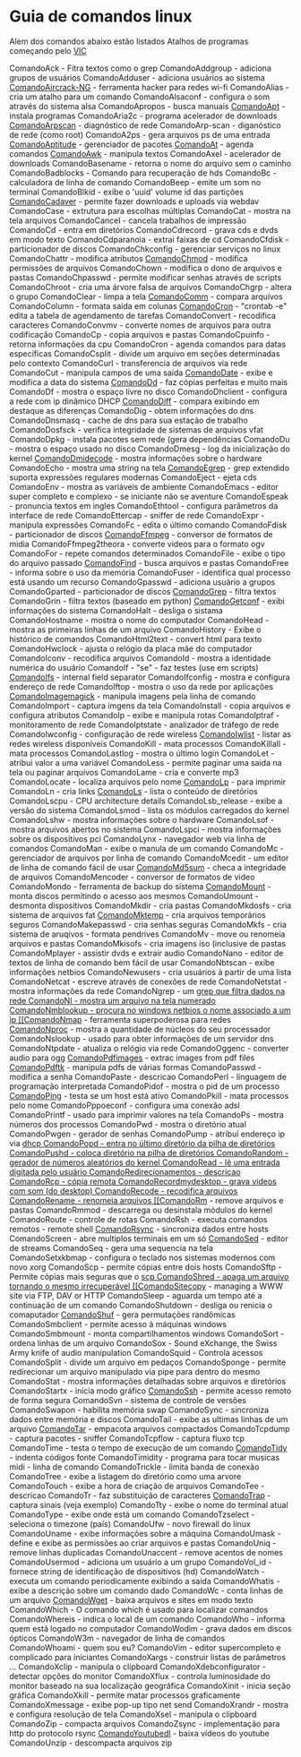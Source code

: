 =Guia de comandos linux=

Alem dos comandos abaixo estão listados Atalhos de programas
começando pelo [[VlC]]

ComandoAck - Fitra textos como o grep
ComandoAddgroup - adiciona grupos de usuários
ComandoAdduser - adiciona usuários ao sistema
[[ComandoAircrack-NG]] - ferramenta hacker para redes wi-fi
ComandoAlias - cria um atalho para um comando
ComandoAlsaconf - configura o som através do sistema alsa
ComandoApropos - busca manuais
[[ComandoApt]] - instala programas
ComandoAria2c - programa acelerador de downloads
[[ComandoArpscan]] - diagnóstico de rede
ComandoArp-scan - diganóstico de rede (como root)
ComandoA2ps - gera arquivos ps de uma entrada
[[ComandoAptitude]] - gerenciador de pacotes
[[ComandoAt]] - agenda comandos
[[ComandoAwk]] - manipula textos
ComandoAxel - acelerador de downloads
ComandoBasename - retorna o nome do arquivo sem o caminho
ComandoBadblocks - Comando para recuperação de hds
ComandoBc - calculadora de linha de comando
ComandoBeep - emite um som no terminal
ComandoBlkid - exibe o 'uuid' volume id das partições
[[ComandoCadaver]] - permite fazer downloads e uploads via webdav
ComandoCase - extrutura para escolhas múltiplas
ComandoCat - mostra na tela arquivos
ComandoCancel - cancela trabalhos de impressão
ComandoCd - entra em diretórios
ComandoCdrecord - grava cds e dvds em modo texto
ComandoCdparanoia - extrai faixas de cd
ComandoCfdisk - particionador de discos
ComandoChkconfig - gerenciar serviços no linux
ComandoChattr - modifica atributos
[[ComandoChmod]] - modifica permissões de arquivos
ComandoChown - modifica o dono de arquivos e pastas
ComandoChpasswd - permite modificar senhas através de scripts
ComandoChroot - cria uma árvore falsa de arquivos
ComandoChgrp - altera o grupo
ComandoClear - limpa a tela
[[ComandoComm]] - compara arquivos
ComandoColumn - formata saida em colunas
[[ComandoCron]] - "crontab -e" edita a tabela de agendamento de tarefas
ComandoConvert - recodifica caracteres
ComandoConvmv - converte nomes de arquivos para outra codificação
ComandoCp - copia arquivos e pastas
ComandoCpuinfo - retorna informações da cpu
ComandoCron - agenda comandos para datas específicas
ComandoCsplit - divide um arquivo em seções determinadas pelo contexto
ComandoCurl - transferencia de arquivos via rede
ComandoCut - manipula campos de uma saída
[[ComandoDate]] - exibe e modifica a data do sistema
[[ComandoDd]] - faz cópias perfeitas e muito mais
ComandoDf - mostra o espaço livre no disco
ComandoDhclient - configura a rede com ip dinâmico DHCP
[[ComandoDiff]] - compara exibindo em destaque as diferenças
ComandoDig - obtem informações do dns
ComandoDnsmasq - cache de dns para sua estação de trabalho
ComandoDosfsck - verifica integridade de sistemas de arquivos vfat
ComandoDpkg - instala pacotes sem rede (gera dependências
ComandoDu - mostra o espaço usado no disco
ComandoDmesg - log da inicialização do kernel
[[ComandoDmidecode]] - mostra informações sobre o hardware
ComandoEcho - mostra uma string na tela
[[ComandoEgrep]] - grep extendido suporta expressões regulares modernas
ComandoEject - ejeta cds
ComandoEnv - mostra as variáveis de ambiente
ComandoEmacs - editor super completo e complexo - se iniciante não se aventure
ComandoEspeak - pronuncia textos em ingles
ComandoEthtool - configura parâmetros da interface de rede
ComandoEttercap - sniffer de rede
ComandoExpr - manipula expressões
ComandoFc - edita o último comando
ComandoFdisk - particionador de discos
[[ComandoFfmpeg]] - conversor de formatos de midia
ComandoFfmpeg2theora - converte videos para o formato ogv
ComandoFor - repete comandos determinados
ComandoFile - exibe o tipo do arquivo passado
[[ComandoFind]] - busca arquivos e pastas
ComandoFree - informa sobre o uso da memória
ComandoFuser - identifica qual processo está usando um recurso
ComandoGpasswd - adiciona usuário a grupos
ComandoGparted - particionador de discos
[[ComandoGrep]] - filtra textos
ComandoGrin - filtra textos (baseado em python)
[[ComandoGetconf]] - exibi informações do sistema
ComandoHalt - desliga o sistama
ComandoHostname - mostra o nome do computador
ComandoHead - mostra as primeiras linhas de um arquivo
ComandoHistory - Exibe o histórico de comandos
ComandoHtml2text - convert html para texto
ComandoHwclock - ajusta o relógio da placa mãe do computador
ComandoIconv - recodifica arquivos
ComandoId - mostra a identidade numérica do usuário
ComandoIf - "se" - faz testes (use em scripts)
[[ComandoIfs]] - internal field separator
ComandoIfconfig - mostra e configura endereço de rede
ComandoIftop - mostra o uso da rede por aplicações
[[ComandoImagemagick]] - manipula imagens pela linha de comando
ComandoImport - captura imgens da tela
ComandoInstall - copia arquivos e configura atributos
ComandoIp - exibe e manipula rotas
ComandoIptraf - monitoramento de rede
ComandoIptstate - analizador de tráfego de rede
ComandoIwconfig - configuração de rede wireless
[[ComandoIwlist]] - listar as redes wireless disponíveis
ComandoKill - mata processos
ComandoKillall - mata processos
ComandoLastlog - mostra o último login
ComandoLet - atribui valor a uma variável
ComandoLess - permite paginar uma saida na tela ou paginar arquivos
ComandoLame - cria e converte mp3
ComandoLocate - localiza arquivos pelo nome
[[ComandoLp]] - para imprimir
ComandoLn - cria links
[[ComandoLs]] - lista o conteúdo de diretórios
ComandoLscpu - CPU architecture details
ComandoLsb_release - exibe a versão do sistema
ComandoLsmod - lista os módulos carregados do kernel
ComandoLshw - mostra informações sobre o hardware
ComandoLsof - mostra arquivos abertos no sistema
ComandoLspci - mostra informações sobre os dispositivos pci
ComandoLynx - navegador web via linha de comandos
ComandoMan - exibe o manula de um comando
ComandoMc - gerenciador de arquivos por linha de comando
ComandoMcedit - um editor de linha de comando fácil de usar
[[ComandoMd5sum]] - checa a integridade de arquivos
ComandoMencoder - conversor de formatos de video
ComandoMondo - ferramenta de backup do sistema
[[ComandoMount]] - monta discos permitindo o acesso aos mesmos
ComandoUmount - desmonta dispositivos
ComandoMkdir - cria pastas
ComandoMkdosfs - cria sistema de arquivos fat
[[ComandoMktemp]] - cria arquivos temporários seguros
ComandoMakepasswd - cria senhas seguras
ComandoMkfs - cria sistema de aruqivos - formata pendrives
ComandoMv - move ou renomeia arquivos e pastas
ComandoMkisofs - cria imagens iso (inclusive de pastas
ComandoMplayer - assistir dvds e extrair audio
ComandoNano - editor de textos de linha de comando bem fácil de usar
ComandoNbtscan - exibe informações netbios
ComandoNewusers - cria usuários à partir de uma lista
ComandoNetcat - escreve através de conexões de rede
ComandoNetstat - mostra informações da rede
ComandoNgrep - um [[grep que filtra dados na rede
ComandoNl - mostra um arquivo na tela numerado
ComandoNmblookup - procura no windows netbios o nome associado a um ip
[[ComandoNmap]] - ferramenta superpoderosa para redes
[[ComandoNproc]] - mostra a quantidade de núcleos do seu processador
ComandoNslookup - usado para obter informações de um servidor dns
ComandoNtpdate - atualiza o relógio via rede
ComandoOggenc - converter audio para ogg
[[ComandoPdfimages]] - extrac images from pdf files
[[ComandoPdftk]] - manipula pdfs de várias formas
ComandoPasswd - modifica a senha
ComandoPaste - descricao
ComandoPerl - linguagem de programação interpretada
ComandoPidof - mostra o pid de um processo
[[ComandoPing]] - testa se um host está ativo
ComandoPkill - mata processos pelo nome
ComandoPppoeconf - configura uma conexão adsl
ComandoPrintf - usado para imprimir valores na tela
ComandoPs - mostra números dos processos
ComandoPwd - mostra o diretório atual
ComandoPwgen - gerador de senhas
ComandoPump - atribui endereço ip via [[dhcp
ComandoPopd - entra no último diretório da pilha de diretórios
ComandoPushd - coloca diretório na pilha de diretórios
ComandoRandom - gerador de números aleatórios do kernel
ComandoRead - lê uma entrada digitada pelo usuário
ComandoRedirecionamentos - descricao
ComandoRcp - cópia remota
ComandoRecordmydesktop - grava videos com som (do desktop)
ComandoRecode - recodifica arquivos
ComandoRename - renomeia arquivos
[[ComandoRm]] - remove arquivos e pastas
ComandoRmmod - descarrega ou desinstala módulos do kernel
ComandoRoute - controle de rotas
ComandoRsh - executa comandos remotos - remote shell
[[ComandoRsync]] - sincroniza dados entre hosts
ComandoScreen - abre multiplos terminais em um só
[[ComandoSed]] - editor de streams
ComandoSeq - gera uma sequencia na tela
ComandoSetxkbmap - configura o teclado nos sistemas modernos com novo xorg
ComandoScp - permite cópias entre dois hosts
ComandoSftp - Permite cópias mais seguras que o [[scp
ComandoShred - apaga um arquivo tornando o mesmo irrecuperável
[[ComandoSitecopy]] - managing a WWW site via FTP, DAV or HTTP
ComandoSleep - aguarda um tempo até a continuação de um comando
ComandoShutdown - desliga ou renicia o comaputador
[[ComandoShuf]] - gera permutações randômicas
ComandoSmbclient - permite acesso à máquinas windows
ComandoSmbmount - monta compartilhamentos windows
ComandoSort - ordena linhas de um arquivo
ComandoSox - Sound eXchange, the Swiss Army knife of audio manipulation
ComandoSquid - Controla acessos
ComandoSplit - divide um arquivo em pedaços
ComandoSponge - permite redirecionar um arquivo manipulado via pipe para dentro do mesmo
ComandoStat - mostra informações detalhadas sobre arquivos e diretórios
ComandoStartx - inicia modo gráfico
[[ComandoSsh]] - permite acesso remoto de forma segura
ComandoSvn - sistema de controle de versões
ComandoSwapon - habilita memória swap
ComandoSync - sincroniza dados entre memória e discos
ComandoTail - exibe as ultimas linhas de um arquivo
[[ComandoTar]] - empacota arquivos compactados
ComandoTcpdump - captura pacotes - sniffer
ComandoTcpflow - captura fluxo tcp
ComandoTime - testa o tempo de execução de um comando
[[ComandoTidy]] - indenta códigos fonte
ComandoTimidity - programa para tocar musicas midi - linha de comando
ComandoTrickle - limita banda de conexão
ComandoTree - exibe a listagem do diretório como uma arvore
ComandoTouch - exibe a hora de criação de arquivos
ComandoTee - descricao
ComandoTr - faz substituição de caracteres
[[ComandoTrap]] - captura sinais (veja exemplo)
ComandoTty - exibe o nome do terminal atual
ComandoType - exibe onde está um comando
ComandoTzselect - seleciona o timezone (país)
ComandoUfw - novo firewall do linux
ComandoUname - exibe informações sobre a máquina
ComandoUmask - define e exibe as permissões ao criar arquivos e pastas
ComandoUniq - remove linhas duplicadas
ComandoUnaccent - remove acentos de nomes
ComandoUsermod - adiciona um usuário a um grupo
ComandoVol_id - fornece string de identificação de dispositivos (hd)
ComandoWatch - executa um comando periodicamente exibindo a saida
ComandoWhatis - exibe a descrição sobre um comando dado
ComandoWc - conta linhas de um arquivo
[[ComandoWget]] - baixa arquivos e sites em modo texto
ComandoWhich - O comando which é usado para localizar comandos
ComandoWhereis - indica o local de um comando
ComandoWho - informa quem está logado no computador
ComandoWodim - grava dados em discos ópticos
ComandoW3m - navegador de linha de comandos
ComandoWhoami - quem sou eu?
ComandoVim - editor supercompleto e complicado para iniciantes
ComandoXargs - construir listas de parâmetros ...
ComandoXclip - manipula o clipboard
ComandoXdebconfigurator - detectar opções do monitor
ComandoXflux - controla luminosidade do monitor baseado na sua localização geográfica
ComandoXinit - inicia seção gráfica
ComandoXkill - permite matar processos graficamente
ComandoXmessage - exibe pop-up tipo net send
ComandoXrandr  - mostra e configura resolução de tela
ComandoXsel - manipula o clipboard
ComandoZip - compacta arquivos
ComandoZsync - implementação para http do protocolo rsync
[[ComandoYoutubedl]] - baixa vídeos do youtube
ComandoUnzip - descompacta arquivos zip
